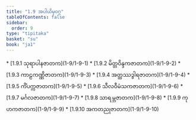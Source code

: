 ```yaml
---
title: "1.9 အပါယိမှဝဂ္ဂ"
tableOfContents: false
sidebar:
  order: 9
type: "tipitaka"
basket: "su"
book: "ja1"
---
```



<DynamicBreadcrumb />



<TableOfContents book="ja1" section="1.9">
* [1.9.1 သုရာပါနဇာတက](1-9/1-9-1)
* [1.9.2 မိတ္တဝိန္ဒကဇာတက](1-9/1-9-2)
* [1.9.3 ကာဠကဏ္ဏိဇာတက](1-9/1-9-3)
* [1.9.4 အတ္ထဿဒွါရဇာတက](1-9/1-9-4)
* [1.9.5 ကိံပက္ကဇာတက](1-9/1-9-5)
* [1.9.6 သီလဝီမံသကဇာတက](1-9/1-9-6)
* [1.9.7 မင်္ဂလဇာတက](1-9/1-9-7)
* [1.9.8 သာရမ္ဘဇာတက](1-9/1-9-8)
* [1.9.9 ကုဟကဇာတက](1-9/1-9-9)
* [1.9.10 အကတညုဇာတက](1-9/1-9-10)
</TableOfContents>